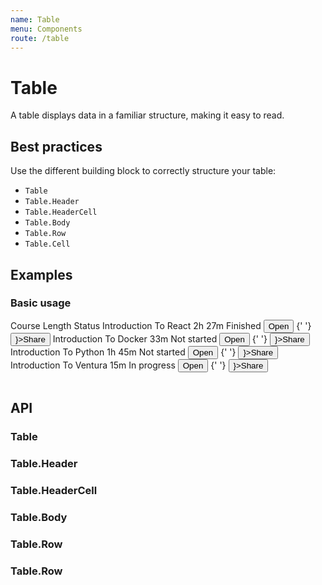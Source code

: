 ```yaml
---
name: Table
menu: Components
route: /table
---
```



# Table

A table displays data in a familiar structure, making it easy to read.

## Best practices

Use the different building block to correctly structure your table:

- `Table`
- `Table.Header`
- `Table.HeaderCell`
- `Table.Body`
- `Table.Row`
- `Table.Cell`

## Examples

### Basic usage

<Playground>
    <Table>
      <Table.Header>
        <Table.Cell>
          Course
        </Table.Cell>
        <Table.Cell>
          Length
        </Table.Cell>
        <Table.Cell colSpan={2}>
          Status
        </Table.Cell>
      </Table.Header>
      <Table.Body>
        <Table.Row>
          <Table.Cell>
           Introduction To React
          </Table.Cell>
          <Table.Cell>
            2h 27m
          </Table.Cell>
           <Table.Cell>
            <CheckCircle /> Finished
          </Table.Cell>
           <Table.Cell align="right">
            <Button type="primary" size="small">Open</Button>
            {' '}
            <Button type="primary" size="small" prefixIcon={<Share2 />}>Share</Button>
          </Table.Cell>
        </Table.Row>
        <Table.Row>
          <Table.Cell>
           Introduction To Docker
          </Table.Cell>
          <Table.Cell>
            33m
          </Table.Cell>
           <Table.Cell>
           <Circle /> Not started
          </Table.Cell>
          <Table.Cell align="right">
            <Button type="secondary" size="small">Open</Button>
            {' '}
            <Button type="secondary" size="small" prefixIcon={<Share2 />}>Share</Button>
          </Table.Cell>
        </Table.Row>
        <Table.Row>
          <Table.Cell>
           Introduction To Python
          </Table.Cell>
          <Table.Cell>
            1h 45m
          </Table.Cell>
           <Table.Cell>
            <Circle /> Not started
          </Table.Cell>
          <Table.Cell align="right">
            <Button type="primary" size="small">Open</Button>
            {' '}
            <Button type="primary" size="small" prefixIcon={<Share2 />}>Share</Button>
          </Table.Cell>
        </Table.Row>
        <Table.Row>
          <Table.Cell>
           Introduction To Ventura
          </Table.Cell>
          <Table.Cell>
           15m
          </Table.Cell>
           <Table.Cell>
            <PauseCircle /> In progress
          </Table.Cell>
          <Table.Cell align="right">
            <Button type="secondary" size="small">Open</Button>
            {' '}
            <Button type="secondary" size="small" prefixIcon={<Share2 />}>Share</Button>
          </Table.Cell>
        </Table.Row>
      </Table.Body>
    </Table>
</Playground>

## API

### Table

<Props of={Table} />

### Table.Header

<Props of={Table.Header} />

### Table.HeaderCell

<Props of={Table.HeaderCell} />

### Table.Body

<Props of={Table.Body} />

### Table.Row

<Props of={Table.Row} />

### Table.Row

<Props of={Table.Cell} />
